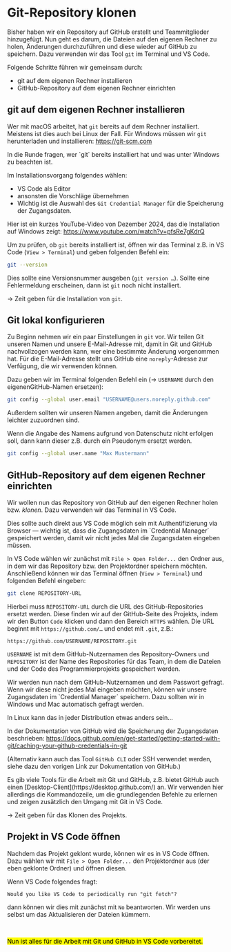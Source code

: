 
# Git-Repository klonen

Bisher haben wir ein Repository auf GitHub erstellt und 
Teammitglieder hinzugefügt. Nun geht es darum, die Dateien
auf den eigenen Rechner zu holen, Änderungen durchzuführen
und diese wieder auf GitHub zu speichern. Dazu verwenden
wir das Tool `git` im Terminal und VS Code.

Folgende Schritte führen wir gemeinsam durch:

- git auf dem eigenen Rechner installieren
- GitHub-Repository auf dem eigenen Rechner einrichten


## git auf dem eigenen Rechner installieren

Wer mit macOS arbeitet, hat `git` bereits auf dem Rechner
installiert. Meistens ist dies auch bei Linux der Fall. 
Für Windows müssen wir `git` herunterladen und installieren: 
https://git-scm.com


<Callout type="warning">
In die Runde fragen, wer `git` bereits 
installiert hat und was unter Windows zu
beachten ist. 

Im Installationsvorgang folgendes wählen: 

- VS Code als Editor 
- ansonsten die Vorschläge übernehmen
- Wichtig ist die Auswahl des `Git Credential Manager` für die Speicherung der Zugangsdaten.

Hier ist ein kurzes YouTube-Video von Dezember 2024, das die 
Installation auf Windows zeigt: 
https://www.youtube.com/watch?v=pfsRe7gKdrQ
</Callout>

Um zu prüfen, ob `git` bereits installiert ist, öffnen wir
das Terminal z.B. in VS Code (`View > Terminal`) und geben 
folgenden Befehl ein:

```bash
git --version
```

Dies sollte eine Versionsnummer ausgeben (`git version …`). Sollte eine 
Fehlermeldung erscheinen, dann ist `git` noch nicht installiert. 

&rarr; Zeit geben für die Installation von `git`.

## Git lokal konfigurieren

Zu Beginn nehmen wir ein paar Einstellungen in `git` vor. Wir teilen 
Git unseren Namen und unsere E-Mail-Adresse mit, damit in Git und 
GitHub nachvollzogen werden kann, wer eine bestimmte Änderung 
vorgenommen hat. Für die E-Mail-Adresse stellt uns GitHub eine 
`noreply`-Adresse zur Verfügung, die wir verwenden können.

Dazu geben wir im Terminal folgenden Befehl ein (&rarr; `USERNAME` 
durch den eigenenGitHub-Namen ersetzen):

```bash
git config --global user.email "USERNAME@users.noreply.github.com"
```

Außerdem sollten wir unseren Namen angeben, damit die Änderungen 
leichter zuzuordnen sind.

<Callout>
Wenn die Angabe des Namens aufgrund von Datenschutz nicht erfolgen soll, 
dann kann dieser z.B. durch ein Pseudonym ersetzt werden.
</Callout>

```bash
git config --global user.name "Max Mustermann"
```

## GitHub-Repository auf dem eigenen Rechner einrichten

Wir wollen nun das Repository von GitHub auf den eigenen Rechner
holen bzw. _klonen_. Dazu verwenden wir das Terminal in VS Code.

<Callout>
Dies sollte auch direkt aus VS Code möglich sein mit Authentifizierung 
via Browser &mdash; wichtig ist, dass die Zugangsdaten im `Credential 
Manager` gespeichert werden, damit wir nicht jedes Mal die Zugangsdaten 
eingeben müssen.
</Callout>

In VS Code wählen wir zunächst mit `File > Open Folder...` den
Ordner aus, in dem wir das Repository bzw. den Projektordner speichern 
möchten. Anschließend können wir das Terminal öffnen (`View > Terminal`)
und folgenden Befehl eingeben:

```bash
git clone REPOSITORY-URL

```

Hierbei muss `REPOSITORY-URL` durch die URL des GitHub-Repositories 
ersetzt werden. Diese finden wir auf der GitHub-Seite des Projekts, 
indem wir den Button `Code` klicken und dann den Bereich `HTTPS` wählen. 
Die URL beginnt mit `https://github.com/…` und endet mit `.git`, z.B.:

```
https://github.com/USERNAME/REPOSITORY.git
```

`USERNAME` ist mit dem GitHub-Nutzernamen des Repository-Owners und 
`REPOSITORY` ist der Name des Repositories für das Team, in dem 
die Dateien und der Code des Programmierprojekts gespeichert werden.

<Callout type="warning">
Wir werden nun nach dem GitHub-Nutzernamen und dem Passwort gefragt. 
Wenn wir diese nicht jedes Mal eingeben möchten, können wir
unsere Zugangsdaten im `Credential Manager` speichern. Dazu sollten wir 
in Windows und Mac automatisch gefragt werden.

In Linux kann das in jeder Distribution
etwas anders sein…
</Callout>

In der Dokumentation von GitHub wird die Speicherung der Zugangsdaten 
beschrieben:
https://docs.github.com/en/get-started/getting-started-with-git/caching-your-github-credentials-in-git

(Alternativ kann auch das Tool `GitHub CLI` oder SSH verwendet werden,
siehe dazu den vorigen Link zur Dokumentation von GitHub.)

<Callout>
Es gib viele Tools für die Arbeit mit Git und GitHub, z.B.
bietet GitHub auch einen [Desktop-Client](https://desktop.github.com/) 
an. Wir verwenden hier allerdings die Kommandozeile, um die 
grundlegenden Befehle zu erlernen und zeigen zusätzlich den Umgang mit 
Git in VS Code.
</Callout>

&rarr; Zeit geben für das Klonen des Projekts.

## Projekt in VS Code öffnen

Nachdem das Projekt geklont wurde, können wir es in VS Code öffnen. 
Dazu wählen wir mit `File > Open Folder...` den Projektordner 
aus (der eben geklonte Ordner) und öffnen diesen.

<Callout>
Wenn VS Code folgendes fragt:

```
Would you like VS Code to periodically run "git fetch"?
```

dann können wir dies mit zunächst mit `No` beantworten. Wir werden uns selbst um das Aktualisieren der Dateien kümmern.
</Callout>

<br/>

<mark>Nun ist alles für die Arbeit mit Git und GitHub in VS Code 
vorbereitet.</mark>
